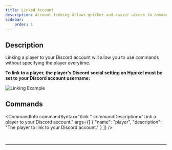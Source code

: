 ```yaml
---
title: Linked Account
description: Account linking allows quicker and easier access to commands.
sidebar:
    order: 1
---
```


## Description

Linking a player to your Discord account will allow you to use commands without specifying the player everytime.

**To link to a player, the player's Discord social setting on Hypixel must be set to your Discord account username:**

![Linking Example](https://statalytics.net/static/gifs/link.gif)

## Commands


<CommandInfo
    commandSyntax="/link <player>"
    commandDescription="Link a player to your Discord account."
    args={[
        {
            "name": "player",
            "description": "The player to link to your Discord account."
        }
    ]}
/>

<br />
<hr />
<br />

<CommandInfo
    commandSyntax="/unlink"
    commandDescription="Unlink your Discord account the player that it is linked to (if any)."
/>
